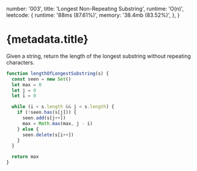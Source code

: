 
  number: '003',
  title: 'Longest Non-Repeating Substring',
  runtime: 'O(n)',
  leetcode: {
    runtime: '88ms (87.61%)',
    memory: '38.4mb (83.52%)',
  },
}

<AlgorithmLayout>

<h1>{metadata.title}</h1>

<Summary runtime={metadata.runtime} leetcode={metadata.leetcode} />

Given a string, return the length of the longest substring without repeating characters.

</AlgorithmLayout>

```js
function lengthOfLongestSubstring(s) {
  const seen = new Set()
  let max = 0
  let j = 0
  let i = 0

  while (i < s.length && j < s.length) {
    if (!seen.has(s[j])) {
      seen.add(s[j++])
      max = Math.max(max, j - i)
    } else {
      seen.delete(s[i++])
    }
  }

  return max
}
```
